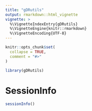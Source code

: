 ```yaml
---
title: "gDRutils"
output: rmarkdown::html_vignette
vignette: >
  %\VignetteIndexEntry{gDRutils}
  %\VignetteEngine{knitr::rmarkdown}
  %\VignetteEncoding{UTF-8}
---
```


```r
knitr::opts_chunk$set(
  collapse = TRUE,
  comment = "#>"
)
```

```r
library(gDRutils)
```

# SessionInfo {-}

```r
sessionInfo()
```
